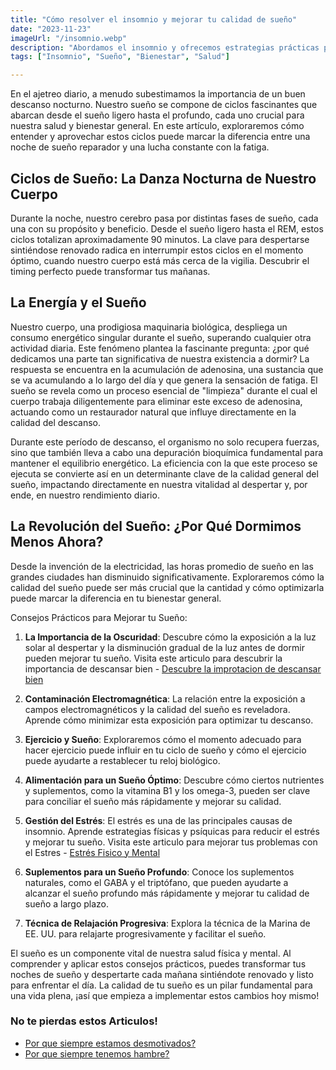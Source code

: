 ```yaml
---
title: "Cómo resolver el insomnio y mejorar tu calidad de sueño"
date: "2023-11-23"
imageUrl: "/insomnio.webp"
description: "Abordamos el insomnio y ofrecemos estrategias prácticas para recuperar un sueño reparador. Desde hábitos antes de dormir hasta cambios en el estilo de vida, descubre cómo mejorar la calidad de tu sueño."
tags: ["Insomnio", "Sueño", "Bienestar", "Salud"]

---
```


<CustomImage
  src="https://raw.githubusercontent.com/sebiten/posts/main/images/insomnio.webp"
  alt="Cómo resolver el insomnio y mejorar tu calidad de sueño"
/>

En el ajetreo diario, a menudo subestimamos la importancia de un buen descanso nocturno. Nuestro sueño se compone de ciclos fascinantes que abarcan desde el sueño ligero hasta el profundo, cada uno crucial para nuestra salud y bienestar general. En este artículo, exploraremos cómo entender y aprovechar estos ciclos puede marcar la diferencia entre una noche de sueño reparador y una lucha constante con la fatiga.

## **Ciclos de Sueño: La Danza Nocturna de Nuestro Cuerpo**

Durante la noche, nuestro cerebro pasa por distintas fases de sueño, cada una con su propósito y beneficio. Desde el sueño ligero hasta el REM, estos ciclos totalizan aproximadamente 90 minutos. La clave para despertarse sintiéndose renovado radica en interrumpir estos ciclos en el momento óptimo, cuando nuestro cuerpo está más cerca de la vigilia. Descubrir el timing perfecto puede transformar tus mañanas.

## **La Energía y el Sueño**

Nuestro cuerpo, una prodigiosa maquinaria biológica, despliega un consumo energético singular durante el sueño, superando cualquier otra actividad diaria. Este fenómeno plantea la fascinante pregunta: ¿por qué dedicamos una parte tan significativa de nuestra existencia a dormir? La respuesta se encuentra en la acumulación de adenosina, una sustancia que se va acumulando a lo largo del día y que genera la sensación de fatiga. El sueño se revela como un proceso esencial de "limpieza" durante el cual el cuerpo trabaja diligentemente para eliminar este exceso de adenosina, actuando como un restaurador natural que influye directamente en la calidad del descanso.

Durante este período de descanso, el organismo no solo recupera fuerzas, sino que también lleva a cabo una depuración bioquímica fundamental para mantener el equilibrio energético. La eficiencia con la que este proceso se ejecuta se convierte así en un determinante clave de la calidad general del sueño, impactando directamente en nuestra vitalidad al despertar y, por ende, en nuestro rendimiento diario.

## La Revolución del Sueño: ¿Por Qué Dormimos Menos Ahora?

Desde la invención de la electricidad, las horas promedio de sueño en las grandes ciudades han disminuido significativamente. Exploraremos cómo la calidad del sueño puede ser más crucial que la cantidad y cómo optimizarla puede marcar la diferencia en tu bienestar general.

Consejos Prácticos para Mejorar tu Sueño:

1. **La Importancia de la Oscuridad**: Descubre cómo la exposición a la luz solar al despertar y la disminución gradual de la luz antes de dormir pueden mejorar tu sueño. Visita este articulo para descubrir la importancia de descansar bien - [Descubre la improtacion de descansar bien](https://abelardo.blog/posts/importancia-de-descansar-bien)

2. **Contaminación Electromagnética**: La relación entre la exposición a campos electromagnéticos y la calidad del sueño es reveladora. Aprende cómo minimizar esta exposición para optimizar tu descanso.

3. **Ejercicio y Sueño**: Exploraremos cómo el momento adecuado para hacer ejercicio puede influir en tu ciclo de sueño y cómo el ejercicio puede ayudarte a restablecer tu reloj biológico.

4. **Alimentación para un Sueño Óptimo**: Descubre cómo ciertos nutrientes y suplementos, como la vitamina B1 y los omega-3, pueden ser clave para conciliar el sueño más rápidamente y mejorar su calidad.

5. **Gestión del Estrés**: El estrés es una de las principales causas de insomnio. Aprende estrategias físicas y psíquicas para reducir el estrés y mejorar tu sueño. Visita este articulo para mejorar tus problemas con el Estres - [Estrés Fisico y Mental](https://abelardo.blog/posts/estres-fisico-y-mental)

6. **Suplementos para un Sueño Profundo**: Conoce los suplementos naturales, como el GABA y el triptófano, que pueden ayudarte a alcanzar el sueño profundo más rápidamente y mejorar tu calidad de sueño a largo plazo.

7. **Técnica de Relajación Progresiva**: Explora la técnica de la Marina de EE. UU. para relajarte progresivamente y facilitar el sueño.

El sueño es un componente vital de nuestra salud física y mental. Al comprender y aplicar estos consejos prácticos, puedes transformar tus noches de sueño y despertarte cada mañana sintiéndote renovado y listo para enfrentar el día. La calidad de tu sueño es un pilar fundamental para una vida plena, ¡así que empieza a implementar estos cambios hoy mismo!

### No te pierdas estos Articulos!

- [Por que siempre estamos desmotivados?](https://abelardo.blog/posts/desmotivacion)
- [Por que siempre tenemos hambre?](https://abelardo.blog/posts/por-que-siempre-tenemos-hambre)
